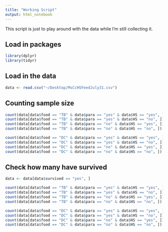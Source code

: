 ```yaml
---
title: "Working Script"
output: html_notebook
---
```


This script is just to play around with the data while I'm still collecting it. 

## Load in packages

```r
library(dplyr)
library(tidyr)
```


## Load in the data

```r
data <- read.csv("~/Desktop/MsCcHSFeedJuly31.csv")
```


## Counting sample size

```r
count(data[data$food == "TB" & data$para == "yes" & data$HS == "yes", ])
count(data[data$food == "TB" & data$para == "yes" & data$HS == "no", ])
count(data[data$food == "TB" & data$para == "no" & data$HS == "yes", ])
count(data[data$food == "TB" & data$para == "no" & data$HS == "no", ])
```

```r
count(data[data$food == "DC" & data$para == "yes" & data$HS == "yes", ])
count(data[data$food == "DC" & data$para == "yes" & data$HS == "no", ])
count(data[data$food == "DC" & data$para == "no" & data$HS == "yes", ])
count(data[data$food == "DC" & data$para == "no" & data$HS == "no", ])
```

## Check how many have survived

```r
data <- data[data$survived == "yes", ]
```

```r
count(data[data$food == "TB" & data$para == "yes" & data$HS == "yes", ])
count(data[data$food == "TB" & data$para == "yes" & data$HS == "no", ])
count(data[data$food == "TB" & data$para == "no" & data$HS == "yes", ])
count(data[data$food == "TB" & data$para == "no" & data$HS == "no", ])
```

```r
count(data[data$food == "DC" & data$para == "yes" & data$HS == "yes", ])
count(data[data$food == "DC" & data$para == "yes" & data$HS == "no", ])
count(data[data$food == "DC" & data$para == "no" & data$HS == "yes", ])
count(data[data$food == "DC" & data$para == "no" & data$HS == "no", ])
```

